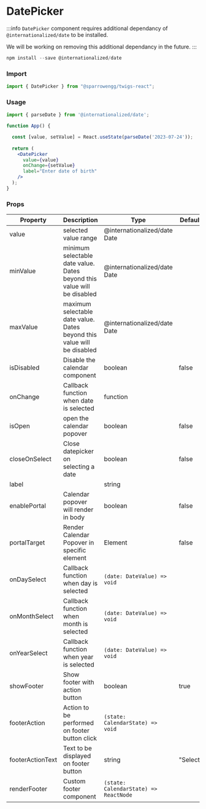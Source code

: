 
# DatePicker

:::info
`DatePicker` component requires additional dependancy of `@internationalized/date` to be installed. 

We will be working on removing this additional dependancy in the future. 
:::

```jsx
npm install --save @internationalized/date
```

### Import

```jsx
import { DatePicker } from "@sparrowengg/twigs-react";
```

### Usage 

<PlaygroundLink name='datepicker' />

```jsx
import { parseDate } from '@internationalized/date';

function App() {

  const [value, setValue] = React.useState(parseDate('2023-07-24'));
  
  return (
    <DatePicker
      value={value}
      onChange={setValue}
      label="Enter date of birth"
    />
  );
}
```

### Props
| Property      | Description                                                             | Type                         | Default |
|---------------|-------------------------------------------------------------------------|------------------------------|---------|
| value         | selected value range                                                    | @internationalized/date Date |         |
| minValue      | minimum selectable date value. Dates beyond this value will be disabled | @internationalized/date Date |         |
| maxValue      | maximum selectable date value. Dates beyond this value will be disabled | @internationalized/date Date |         |
| isDisabled    | Disable the calendar component                                          | boolean                      | false   |
| onChange      | Callback function when date is selected                                 | function                     |         |
| isOpen        | open the calendar popover                                               | boolean                      | false   |
| closeOnSelect | Close datepicker on selecting a date                                    | boolean                      | false   |
| label         |                                                                         | string                       |         |
| enablePortal  |  Calendar popover will render in body                                   | boolean                      | false   |
| portalTarget  |  Render Calendar Popover in specific element                            | Element                      | false   |
| onDaySelect   | Callback function when day is selected                                  | `(date: DateValue) => void`  |         |
| onMonthSelect | Callback function when month is selected                                | `(date: DateValue) => void`  |         |
| onYearSelect  | Callback function when year is selected                                 | `(date: DateValue) => void`  |         |
| showFooter       | Show footer with action button                                          | boolean                               | true     |
| footerAction     | Action to be performed on footer button click                           | `(state: CalendarState) => void`      |          |
| footerActionText | Text to be displayed on footer button                                   | string                                | "Select" |
| renderFooter     | Custom footer component                                                 | `(state: CalendarState) => ReactNode` |          |